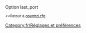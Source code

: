 {{fr/Amorce}}
Option last_port

<small><<Retour à [[fr/Archive/Manual/Settings/Openttd.cfg|openttd.cfg]]</small>
[[Category:fr/Réglages et préférences]]